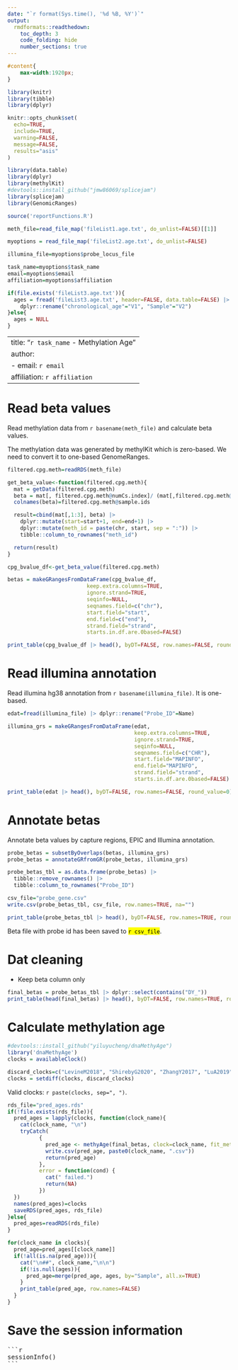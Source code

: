 ```yaml
---
date: "`r format(Sys.time(), '%d %B, %Y')`"
output: 
  rmdformats::readthedown:
    toc_depth: 3
    code_folding: hide
    number_sections: true
---
```


```css
#content{
    max-width:1920px;
}
```

```r
library(knitr)
library(tibble)
library(dplyr)

knitr::opts_chunk$set(
  echo=TRUE, 
  include=TRUE, 
  warning=FALSE, 
  message=FALSE, 
  results="asis"
)
```

```r
library(data.table)
library(dplyr)
library(methylKit)
#devtools::install_github("jmw86069/splicejam")
library(splicejam)
library(GenomicRanges)

source('reportFunctions.R')

meth_file=read_file_map('fileList1.age.txt', do_unlist=FALSE)[[1]]

myoptions = read_file_map('fileList2.age.txt', do_unlist=FALSE)

illumina_file=myoptions$probe_locus_file

task_name=myoptions$task_name
email=myoptions$email
affiliation=myoptions$affiliation

if(file.exists('fileList3.age.txt')){
  ages = fread('fileList3.age.txt', header=FALSE, data.table=FALSE) |>
    dplyr::rename("chronological_age"="V1", "Sample"="V2")
}else{
  ages = NULL
}
```

---
title: "`r task_name` - Methylation Age"
author:
- email: `r email`
  affiliation: `r affiliation`
---

# Read beta values

Read methylation data from `r basename(meth_file)` and calculate beta values.

The methylation data was generated by methylKit which is zero-based. 
We need to convert it to one-based GenomeRanges.

```r
filtered.cpg.meth=readRDS(meth_file)

get_beta_value<-function(filtered.cpg.meth){
  mat = getData(filtered.cpg.meth)  
  beta = mat[, filtered.cpg.meth@numCs.index]/ (mat[,filtered.cpg.meth@numCs.index] + mat[,filtered.cpg.meth@numTs.index] )
  colnames(beta)=filtered.cpg.meth@sample.ids

  result=cbind(mat[,1:3], beta) |>
    dplyr::mutate(start=start+1, end=end+1) |>
    dplyr::mutate(meth_id = paste(chr, start, sep = ":")) |>
    tibble::column_to_rownames("meth_id") 

  return(result)
}

cpg_bvalue_df<-get_beta_value(filtered.cpg.meth)  

betas = makeGRangesFromDataFrame(cpg_bvalue_df,
                         keep.extra.columns=TRUE,
                         ignore.strand=TRUE,
                         seqinfo=NULL,
                         seqnames.field=c("chr"),
                         start.field="start",
                         end.field=c("end"),
                         strand.field="strand",
                         starts.in.df.are.0based=FALSE)

print_table(cpg_bvalue_df |> head(), byDT=FALSE, row.names=FALSE, round_value=0)
```

# Read illumina annotation

Read illumina hg38 annotation from `r basename(illumina_file)`. It is one-based.

```r
edat=fread(illumina_file) |> dplyr::rename("Probe_ID"=Name)

illumina_grs = makeGRangesFromDataFrame(edat,
                                        keep.extra.columns=TRUE,
                                        ignore.strand=TRUE,
                                        seqinfo=NULL,
                                        seqnames.field=c("CHR"),
                                        start.field="MAPINFO",
                                        end.field="MAPINFO",
                                        strand.field="strand",
                                        starts.in.df.are.0based=FALSE)

print_table(edat |> head(), byDT=FALSE, row.names=FALSE, round_value=0)
```

# Annotate betas

Annotate beta values by capture regions, EPIC and Illumina annotation.

```r
probe_betas = subsetByOverlaps(betas, illumina_grs)
probe_betas = annotateGRfromGR(probe_betas, illumina_grs)

probe_betas_tbl = as.data.frame(probe_betas) |> 
  tibble::remove_rownames() |>
  tibble::column_to_rownames("Probe_ID") 

csv_file="probe_gene.csv"
write.csv(probe_betas_tbl, csv_file, row.names=TRUE, na="")

print_table(probe_betas_tbl |> head(), byDT=FALSE, row.names=TRUE, round_value=0)
```

Beta file with probe id has been saved to <mark>`r csv_file`</mark>.

# Dat cleaning

- Keep beta column only

```r
final_betas = probe_betas_tbl |> dplyr::select(contains("DY_"))
print_table(head(final_betas) |> head(), byDT=FALSE, row.names=TRUE, round_value=0)
```

# Calculate methylation age

```r
#devtools::install_github("yiluyucheng/dnaMethyAge")
library('dnaMethyAge')
clocks = availableClock()

discard_clocks=c("LevineM2018", "ShirebyG2020", "ZhangY2017", "LuA2019", "DunedinPACE", "McEwenL2019", "CBL_specific", "CBL_common", "Cortex_common", "epiTOC2", "LuA2023p1")
clocks = setdiff(clocks, discard_clocks)
```

Valid clocks: `r paste(clocks, sep=", ")`.

```r
rds_file="pred_ages.rds"
if(!file.exists(rds_file)){
  pred_ages = lapply(clocks, function(clock_name){
    cat(clock_name, "\n")
    tryCatch(
          {
            pred_age <- methyAge(final_betas, clock=clock_name, fit_method='Linear')
            write.csv(pred_age, paste0(clock_name, ".csv"))
            return(pred_age)
          },
          error = function(cond) {
            cat(" failed.")
            return(NA)
          })
  })
  names(pred_ages)=clocks
  saveRDS(pred_ages, rds_file)
}else{
  pred_ages=readRDS(rds_file)
}
```

```r
for(clock_name in clocks){
  pred_age=pred_ages[[clock_name]]
  if(!all(is.na(pred_age))){
    cat("\n##", clock_name,"\n\n")
    if(!is.null(ages)){
      pred_age=merge(pred_age, ages, by="Sample", all.x=TRUE)
    }
    print_table(pred_age, row.names=FALSE)
  }
}
```

# Save the session information

<pre>
```r
sessionInfo()
```
</pre>


